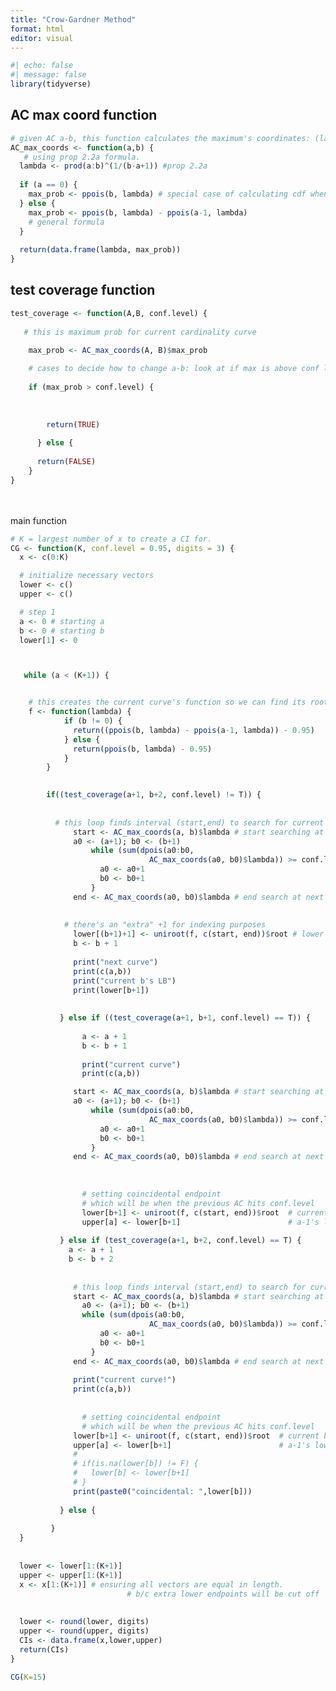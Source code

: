 ```yaml
---
title: "Crow-Gardner Method"
format: html
editor: visual
---
```


```r
#| echo: false
#| message: false
library(tidyverse)
```

## AC max coord function

```r
# given AC a-b, this function calculates the maximum's coordinates: (lambda, max-prob)
AC_max_coords <- function(a,b) {
   # using prop 2.2a formula. 
  lambda <- prod(a:b)^(1/(b-a+1)) #prop 2.2a
  
  if (a == 0) {
    max_prob <- ppois(b, lambda) # special case of calculating cdf when a is 0
  } else {
    max_prob <- ppois(b, lambda) - ppois(a-1, lambda)
    # general formula
  }
  
  return(data.frame(lambda, max_prob))
}


```

## 

## test coverage function

```r
test_coverage <- function(A,B, conf.level) {
  
   # this is maximum prob for current cardinality curve

    max_prob <- AC_max_coords(A, B)$max_prob
  
    # cases to decide how to change a-b: look at if max is above conf level
    
    if (max_prob > conf.level) {
      
      
      
        return(TRUE)
    
      } else {
      
      return(FALSE)
    }
}
```

\
\
main function

```r
# K = largest number of x to create a CI for.
CG <- function(K, conf.level = 0.95, digits = 3) {
  x <- c(0:K)

  # initialize necessary vectors
  lower <- c()
  upper <- c()

  # step 1  
  a <- 0 # starting a
  b <- 0 # starting b
  lower[1] <- 0



   while (a < (K+1)) {


    # this creates the current curve's function so we can find its root.    
    f <- function(lambda) { 
            if (b != 0) {
              return((ppois(b, lambda) - ppois(a-1, lambda)) - 0.95)
            } else {
              return(ppois(b, lambda) - 0.95)
            }
        }  

 
        if((test_coverage(a+1, b+2, conf.level) != T)) {
             
              
          # this loop finds interval (start,end) to search for current a-b's root
              start <- AC_max_coords(a, b)$lambda # start searching at current a-b's maximum lambda
              a0 <- (a+1); b0 <- (b+1)
                  while (sum(dpois(a0:b0,
                               AC_max_coords(a0, b0)$lambda)) >= conf.level) {
                    a0 <- a0+1 
                    b0 <- b0+1
                  } 
              end <- AC_max_coords(a0, b0)$lambda # end search at next a-b's maximum lambda
      
              
            # there's an "extra" +1 for indexing purposes
              lower[(b+1)+1] <- uniroot(f, c(start, end))$root # lower limit for (b+1), aka new b
              b <- b + 1
            
              print("next curve")
              print(c(a,b))
              print("current b's LB")
              print(lower[b+1])
              
               
           } else if ((test_coverage(a+1, b+1, conf.level) == T)) {
               
                a <- a + 1
                b <- b + 1
                
                print("current curve")
                print(c(a,b))  

              start <- AC_max_coords(a, b)$lambda # start searching at current a-b's maximum lambda
              a0 <- (a+1); b0 <- (b+1)
                  while (sum(dpois(a0:b0,
                               AC_max_coords(a0, b0)$lambda)) >= conf.level) {
                    a0 <- a0+1
                    b0 <- b0+1
                  }
              end <- AC_max_coords(a0, b0)$lambda # end search at next a-b's maximum lambda
      
                
                
                # setting coincidental endpoint
                # which will be when the previous AC hits conf.level
                lower[b+1] <- uniroot(f, c(start, end))$root  # current b's lower bound
                upper[a] <- lower[b+1]                        # a-1's lower bound
            
           } else if (test_coverage(a+1, b+2, conf.level) == T) {
             a <- a + 1
             b <- b + 2
             
            
              # this loop finds interval (start,end) to search for current a-b's root
              start <- AC_max_coords(a, b)$lambda # start searching at current a-b's maximum lambda
                a0 <- (a+1); b0 <- (b+1)
                while (sum(dpois(a0:b0,
                               AC_max_coords(a0, b0)$lambda)) >= conf.level) {
                    a0 <- a0+1
                    b0 <- b0+1
                  }
              end <- AC_max_coords(a0, b0)$lambda # end search at next a-b's maximum lambda
              
              print("current curve!")
              print(c(a,b))  
              
             
                # setting coincidental endpoint
                # which will be when the previous AC hits conf.level
              lower[b+1] <- uniroot(f, c(start, end))$root  # current b's lower bound
              upper[a] <- lower[b+1]                        # a-1's lower bound
              # 
              # if(is.na(lower[b]) != F) {
              #   lower[b] <- lower[b+1]
              # }
              print(paste0("coincidental: ",lower[b]))
             
           } else {
           
         }
  }
  
  
  lower <- lower[1:(K+1)]
  upper <- upper[1:(K+1)]
  x <- x[1:(K+1)] # ensuring all vectors are equal in length. 
                          # b/c extra lower endpoints will be cut off
  
  
  lower <- round(lower, digits)
  upper <- round(upper, digits)
  CIs <- data.frame(x,lower,upper)
  return(CIs)
}
```

```r
CG(K=15)
```
